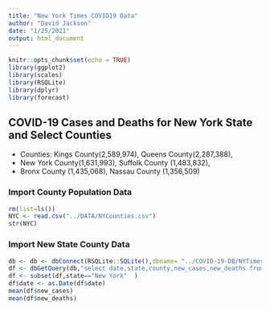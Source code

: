 ```yaml
---
title: "New York Times COVID19 Data"
author: "David Jackson"
date: "1/25/2021"
output: html_document
---
```


```r
knitr::opts_chunk$set(echo = TRUE)
library(ggplot2)
library(scales)
library(RSQLite)
library(dplyr)
library(forecast)
```

## COVID-19 Cases and Deaths for New York State and Select Counties
* Counties: Kings County(2,589,974), Queens County(2,287,388),
* New York County(1,631,993), Suffolk County (1,483,832),
* Bronx County (1,435,068), Nassau County	(1,356,509)

### Import County Population Data

```r
rm(list=ls())
NYC <- read.csv("../DATA/NYCounties.csv")
str(NYC)
```

### Import New State County Data

```r
db <- db <- dbConnect(RSQLite::SQLite(),dbname= "../COVID-19-DB/NYTimes.sqlite3")
df <- dbGetQuery(db,"select date,state,county,new_cases,new_deaths from COUNTYDAILY")
df <- subset(df,state=="New York"  )
df$date <- as.Date(df$date)
mean(df$new_cases)
mean(df$new_deaths)
```